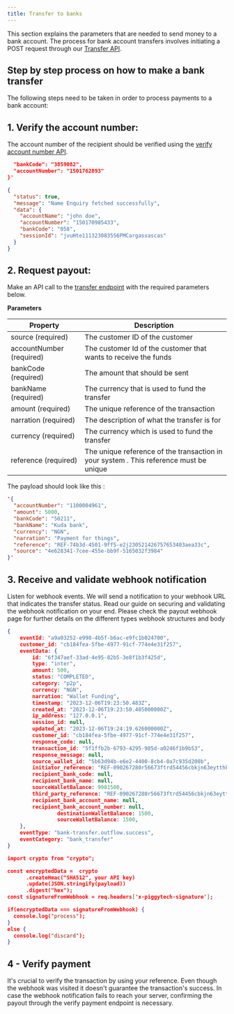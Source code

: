 ```yaml
---
title: Transfer to banks
---
```


This section explains the parameters that are needed to send money to a bank account. The process for bank account transfers involves initiating a POST request through our [Transfer API](/api-reference/transfers/transfer-to-bank-account).

## Step by step process on how to make a bank transfer 
The following steps need to be taken in order to process payments to a bank account:

## 1. Verify the account number: 
The account number of the recipient should be verified using the [verify account number API](/api-reference/transfers/verify-account-number). 


<CodeGroup>

```json verify-account.json
  "bankCode": "3859082",
  "accountNumber": "1501762893"
}'
```


```json response.json
{
  "status": true,
  "message": "Name Enquiry fetched successfully",
  "data": {
    "accountName": "john doe",
    "accountNumber": "150170985433",
    "bankCode": "058",
    "sessionId": "jvuHte111323083556PMCargasxascas"
  }
}
```
</CodeGroup>

## 2. Request payout: 
Make an API call to the [transfer endpoint](/api-reference/transfers/transfer-to-bank-account) with the required parameters below. 

**Parameters**

| Property | Description                           |
| -------- | ------------------------------------- |
| source (required) | The customer ID of the customer |
| accountNumber (required)     | The customer Id of the customer that wants to receive the funds |
| bankCode (required)   | The amount that should be sent |
| bankName (required)   | The currency that is used to fund the transfer |
| amount (required)   | The unique reference of the transaction |
| narration (required)   | The description of what the transfer is for |
| currency (required)   | The currency which is used to fund the transfer |
| reference (required)   | The unique reference of the transaction in your system . This reference must be unique |

The payload should look like this :

```json transfer.json
'{
  "accountNumber": "1100004961",
  "amount": 5000,
  "bankCode": "50211",
  "bankName": "Kuda bank",
  "currency": "NGN",
  "narration": "Payment for things",
  "reference": "REF-74b3d-4501-9ff5-e2j230521426757653403aea33c",
  "source": "4e628341-7cee-455e-bb9f-5165032f3984"
}'
```

## 3. Receive and validate webhook notification

Listen for webhook events. We will send a notification to your webhook URL that indicates the transfer status. Read our guide on securing and validating the webhook notification on your end. 
Please check the payout webhook page for further details on the different types webhook structures and body 

<CodeGroup>

```json transaction.json
{
    eventId: "a9a03252-e998-4b5f-b6ac-e9fc1b024700",
    customer_id: "cb184fea-5fbe-4977-91cf-774e4e31f257",
    eventData: {
        id: "6f347aef-33ad-4e95-82b5-3e8f1b3f425d",
        type: "inter",
        amount: 500,
        status: "COMPLETED",
        category: "p2p",
        currency: "NGN",
        narration: "Wallet Funding",
        timestamp: "2023-12-06T19:23:50.483Z",
        created_at: "2023-12-06T19:23:50.485000000Z",
        ip_address: "127.0.0.1",
        session_id: null,
        updated_at: "2023-12-06T19:24:19.626000000Z",
        customer_id: "cb184fea-5fbe-4977-91cf-774e4e31f257",
        response_code: null,
        transaction_id: "5f1ffb2b-6793-4295-985d-a0246f1b9b53",
        response_message: null,
        source_wallet_id: "5b63d94b-e6e2-4400-8cb4-0a7c935d200b",
        initiator_reference: "REF-090267280r56673ftrd54456cbkjn63eytthkoolkr4",
        recipient_bank_code: null,
        recipient_bank_name: null,
        sourceWalletBalance: 9981500,
        third_party_reference: "REF-090267280r56673ftrd54456cbkjn63eytthkoolkr4",
        recipient_bank_account_name: null,
        recipient_bank_account_number: null,
				destinationWalletBalance: 1500,
				sourceWalletBalance: 1500,
    },
    eventType: "bank-transfer.outflow.success",
    eventCategory: "bank_transfer"
}
```

```json crypto.json
import crypto from "crypto";

const encryptedData =  crypto
      .createHmac("SHA512", your API key)
      .update(JSON.stringify(payload)) 
      .digest("hex");
const signatureFromWebhook = req.headers['x-piggytech-signature'];

if(encryptedData === signatureFromWebhook) {
  console.log("process");
}
else {
  console.log("discard");
}
```
</CodeGroup>

## 4 - Verify payment
It's crucial to verify the transaction by using your reference. Even though the webhook was visited it doesn't guarantee the transaction's success. In case the webhook notification fails to reach your server, confirming the payout through the verify payment endpoint is necessary.
